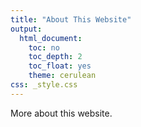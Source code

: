 ```yaml
---
title: "About This Website"
output:
  html_document:
    toc: no
    toc_depth: 2
    toc_float: yes
    theme: cerulean
css: _style.css
---
```


More about this website.
